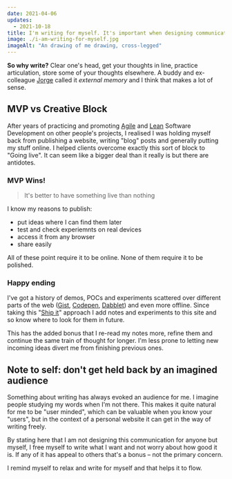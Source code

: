 ```yaml
---
date: 2021-04-06
updates:
  - 2021-10-18
title: I'm writing for myself. It's important when designing communication to know what you want to say, who you want to say it to and how you want them to feel. This isn't that – it's not designer communication – it's my personal notes
image: ./i-am-writing-for-myself.jpg
imageAlt: "An drawing of me drawing, cross-legged"
---
```


**So why write?** Clear one's head, get your thoughts in line, practice articulation, store some of your thoughts elsewhere. A buddy and ex-colleague <a href="https://twoormore.eu/">Jorge</a> called it _external memory_ and I think that makes a lot of sense.

## MVP vs Creative Block

After years of practicing and promoting [Agile](https://en.wikipedia.org/wiki/Agile_software_development) and [Lean](https://en.wikipedia.org/wiki/Lean_software_development) Software Development on other people's projects, I realised I was holding myself back from publishing a website, writing "blog" posts and generally putting my stuff online. I helped clients overcome exactly this sort of block to "Going live". It can seem like a bigger deal than it really is but there are antidotes.

### MVP Wins!

> It's better to have something live than nothing

I know my reasons to publish:

- put ideas where I can find them later
- test and check experiemnts on real devices
- access it from any browser
- share easily

All of these point require it to be online. None of them require it to be polished.

### Happy ending

I've got a history of demos, POCs and experiments scattered over different parts of the web ([Gist](https://gist.github.com/LL782/), [Codepen](https://codepen.io/LL782/), [Dabblet](https://dabblet.com/user/LL782)) and even more offline. Since taking this "[Ship it](https://books.google.co.uk/books/about/Ship_It.html?id=ka1QAAAAMAAJ&source=kp_book_description&redir_esc=y)" approach I add notes and experiments to this site and so know where to look for them in future.

This has the added bonus that I re-read my notes more, refine them and continue the same train of thought for longer. I'm less prone to letting new incoming ideas divert me from finishing previous ones.

## Note to self: don't get held back by an imagined audience

Something about writing has always evoked an audience for me. I imagine people studying my words when I'm not there. This makes it quite natural for me to be "user minded", which can be valuable when you know your "users", but in the context of a personal website it can get in the way of writing freely.

By stating here that I am not designing this communication for anyone but myself, I free myself to write what I want and not worry about how good it is. If any of it has appeal to others that's a bonus – not the primary concern.

I remind myself to relax and write for myself and that helps it to flow.
